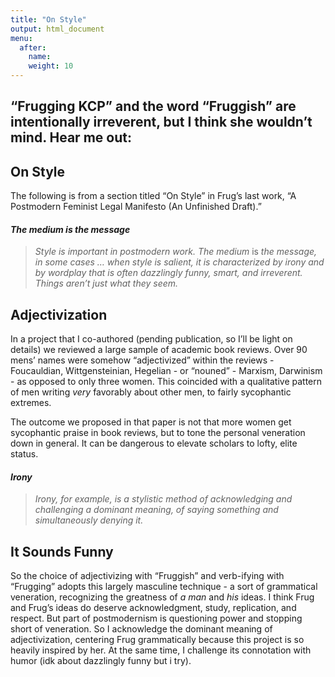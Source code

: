 ```yaml
---
title: "On Style"
output: html_document
menu:
  after:
    name:
    weight: 10
---
```


## "Frugging KCP" and the word "Fruggish" are intentionally irreverent, but I think she wouldn't mind. Hear me out:

## On Style

The following is from a section titled "On Style" in Frug's last work, "A Postmodern Feminist Legal Manifesto (An Unfinished Draft)."

#### *The medium is the message*
> *Style is important in postmodern work. The medium* is *the message, in some cases ... when style is salient, it is characterized by irony and by wordplay that is often dazzlingly funny, smart, and irreverent. Things aren't just what they seem.*

## Adjectivization

In a project that I co-authored (pending publication, so I'll be light on details) we reviewed a large sample of academic book reviews. Over 90 mens' names were somehow "adjectivized" within the reviews - Foucauldian, Wittgensteinian, Hegelian - or "nouned" - Marxism, Darwinism - as opposed to only three women. This coincided with a qualitative pattern of men writing *very* favorably about other men, to fairly sycophantic extremes. 

The outcome we proposed in that paper is not that more women get sycophantic praise in book reviews, but to tone the personal veneration down in general. It can be dangerous to elevate scholars to lofty, elite status. 

#### *Irony*
> *Irony, for example, is a stylistic method of acknowledging and challenging a dominant meaning, of saying something and simultaneously denying it.*


## It Sounds Funny 

So the choice of adjectivizing with "Fruggish" and verb-ifying with "Frugging" adopts this largely masculine technique - a sort of grammatical veneration, recognizing the greatness of *a man* and *his* ideas. I think Frug and Frug's ideas do deserve acknowledgment, study, replication, and respect. But part of postmodernism is questioning power and stopping short of veneration. So I acknowledge the dominant meaning of adjectivization, centering Frug grammatically because this project is so heavily inspired by her. At the same time, I challenge its connotation with humor (idk about dazzlingly funny but i try). 
